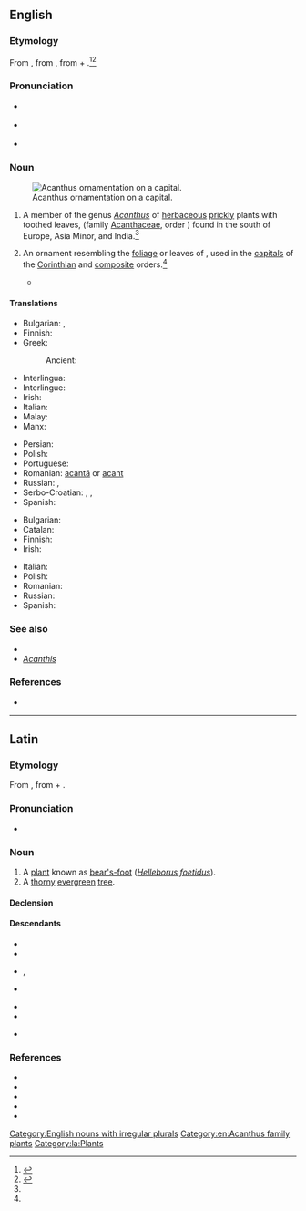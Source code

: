 {{also|Acanthus|-acanthus}}
==English==

===Etymology===
From {{bor|en|la|acanthus}}, from {{der|en|grc|ἄκανθος}}, from {{m|grc|ἀκή||thorn}} + {{m|grc|ἄνθος||flower}}.<ref name=WI3>{{R:MW3 1976}}</ref><ref name=SOED>{{R:SOED5}}</ref>

===Pronunciation===
* {{a|RP}} {{IPA|en|/əˈkæn.θəs/}}
* {{a|US}} {{IPA|en|/əˈkæn.θəs/}}
* {{rhymes|en|ænθəs}}

===Noun===
{{en-noun|+|acanthi}}[[File:Acanthusornament, Nordisk familjebok.PNG|thumb|Acanthus ornamentation on a capital.]]

# A member of the genus ''[[Acanthus]]'' of [[herbaceous]] [[prickly]] plants with toothed leaves, (family [[Acanthaceae]], order {{taxlink|Scrophulariales|order|noshow=1}}) found in the south of Europe, Asia Minor, and India.{{defdate|First attested in the mid 16th century.}}<ref name=SOED/>
#: {{syn|en|bear's breech|bear's breeches|bear's-breech|q3=rare}}
# {{lb|en|architecture}} An ornament resembling the [[foliage]] or leaves of {{taxlink|Acanthus spinosus|species|noshow=1}}, used in the [[capital]]s of the [[Corinthian]] and [[composite]] orders.{{defdate|First attested in the mid 18th century.}}<ref name=SOED/>
#* {{quote-journal|en|year=1994|month=March|work=Journal of the Society of Architectural Historians|title=Early Christian and Byzantine Architecture, an Annotated Bibliography and Historiography by W. Eugene Kleinbauer|author=R Ousterhout |volume=53|number=1|passage=It is difficult to imagine that Bernard of Clairvaux was gullible enough to accept dozens of historiated windows, grisaille fields of griffins, mosaic pavements, carved '''acanthus''' capitals, inhabited vine columns, and golden altarware on the strength of the justifications offered by a single window, one tympanum, and Suger's libelli}}

====Translations====
{{trans-top|plant}}
* Bulgarian: {{t|bg|акантус}}, {{t|bg|синя шапка}}
* Finnish: {{t+|fi|akantti}}
* Greek: {{t+|el|άκανθα|f}}
*: Ancient: {{t|grc|ἄκανθος|f}}
* Interlingua: {{t|ia|acantho}}
* Interlingue: {{t|ie|acante}}
* Irish: {{t|ga|acantas|m}}
* Italian: {{t+|it|acanto}}
* Malay: {{t|ms|akantus}}
* Manx: {{t|gv|jialg|f}}
{{trans-mid}}
* Persian: {{t+|fa|کنگر|tr=kangar|sc=fa-Arab}}
* Polish: {{t+|pl|akant|m-in}}
* Portuguese: {{t+|pt|acanto|m}}
* Romanian: [[acantă]] {{g|f}} or [[acant]]
* Russian: {{t+|ru|ака́нт|m}}, {{t|ru|медве́жья ла́па|f}}
* Serbo-Croatian: {{t|sh|bodljikara|f}}, {{t+|sh|primog|m}}, {{t+|sh|tratorak|m}}
* Spanish: {{t+|es|acanto|m}}
{{trans-bottom}}

{{trans-top|ornament}}
* Bulgarian: {{t|bg|акант}}
* Catalan: {{t|ca|acant|m}}
* Finnish: {{t+|fi|akantti}}
* Irish: {{t|ga|duille acantais|m}}
{{trans-mid}}
* Italian: {{t+|it|acanto|m}}
* Polish: {{t+|pl|akant|m-in}}
* Romanian: {{t+|ro|acantă|f}}
* Russian: {{t+|ru|ака́нт|m}}
* Spanish: {{t+|es|acanto|m}}
{{trans-bottom}}

===See also===
* {{l|en|acantha}}
* ''[[Acanthis]]''

===References===
<references/>
* {{R:Webster 1913}}

[[Category:English nouns with irregular plurals]]
[[Category:en:Acanthus family plants]]

----

==Latin==

===Etymology===
From {{der|la|grc|ἄκανθος}}, from {{m|grc|ἀκή||thorn}} + {{m|grc|ἄνθος||flower}}.

===Pronunciation===
* {{la-IPA|acanthus}}

===Noun===
{{la-noun|acanthus<2>}}

# A [[plant]] known as [[bear's-foot]] (''[[Helleborus foetidus]]'').
# A [[thorny]] [[evergreen]] [[tree]].

====Declension====
{{la-ndecl|acanthus<2>}}

====Descendants====
{{top4}}
* {{desc|en|acanthus|bor=1}}
* {{desc|fr|acanthe|bor=1}}
{{mid4}}
* {{desc|ga|acanta-|bor=1}}, {{l|ga|acantas}}
* {{desc|it|acanto|bor=1}}
{{mid4}}
* {{desc|pt|acanto|bor=1}}
* {{desc|ro|acantă|bor=1}}
{{mid4}}
* {{desc|es|acanto|bor=1}}
{{bottom}}

===References===
* {{R:Elementary Lewis}}
* {{R:PersEnc}}
* {{R:Peck}}
* {{R:Smith's Persons}}
* {{R:Smith's Geography}}

[[Category:la:Plants]]